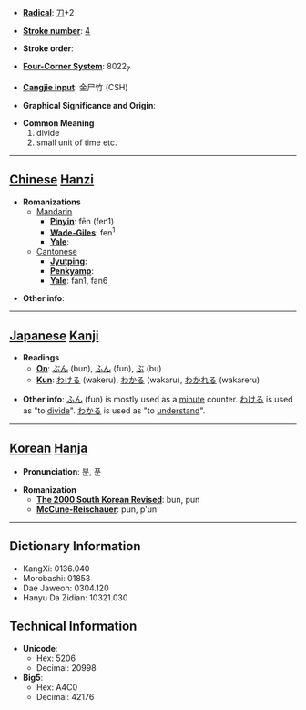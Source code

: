 * '''[[Wiktionary:Chinese radical index| Radical]]''': [[Wiktionary:Chinese radical index 刀|刀]]+2

* '''[[Wiktionary:Chinese total strokes index|Stroke number]]''': [[Wiktionary:Chinese total strokes index 4|4]]

* '''Stroke order''': 

* '''[[Wiktionary:Chinese four corner index|Four-Corner System]]''': 8022<sub>7</sub>

* '''[[Wiktionary:Chinese Cangjie index|Cangjie input]]''': 金尸竹 (CSH)

* '''Graphical Significance and Origin''': 

* '''Common Meaning'''
*#divide
*# small unit of time etc.


----

== [[Chinese]] [[Hanzi]] ==

* '''Romanizations'''
** [[Mandarin]]
*** '''[[Pinyin]]''': fēn (fen1)
*** '''[[Wade-Giles]]''': fen<sup>1</sup>
*** '''[[Yale]]''': 
**[[Cantonese]]
***'''[[Jyutping]]''':
***'''[[Penkyamp]]''': 
***'''[[Yale]]''': fan1, fan6

* '''Other info''': 

----

== [[Japanese]] [[Kanji]] ==

* '''Readings'''
** '''[[On]]''': [[ぶん]] (bun), [[ふん]] (fun), [[ぶ]] (bu)
** '''[[Kun]]''': [[わける]] (wakeru), [[わかる]] (wakaru), [[わかれる]] (wakareru)

* '''Other info''': [[ふん]] (fun) is mostly used as a [[minute]] counter.  [[わける]] is used as "to [[divide]]".  [[わかる]] is used as "to [[understand]]".

----

== [[Korean]] [[Hanja]] ==

* '''Pronunciation''': 분, 푼

* '''Romanization'''
** '''[[The 2000 South Korean Revised Romanization|The 2000 South Korean Revised]]''': bun, pun
** '''[[McCune-Reischauer]]''': pun, p'un

----

== Dictionary Information ==

* KangXi: 0136.040
* Morobashi: 01853
* Dae Jaweon: 0304.120
* Hanyu Da Zidian: 10321.030

== Technical Information ==

* '''Unicode''':
** Hex: 5206
** Decimal: 20998
* '''Big5''':
** Hex: A4C0
** Decimal: 42176